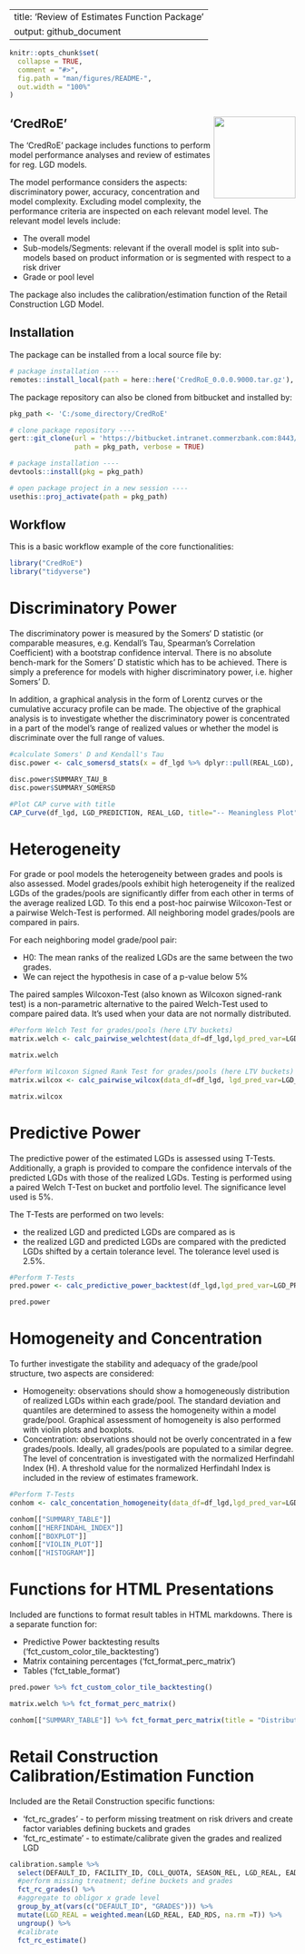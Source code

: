 
---
title:  'Review of Estimates Function Package'
output: github_document
---

<!-- README.md is generated from README.Rmd. Please edit that file -->

```r
knitr::opts_chunk$set(
  collapse = TRUE,
  comment = "#>",
  fig.path = "man/figures/README-",
  out.width = "100%"
)
```

## 'CredRoE' <img src="man/figures/Coba_Logo.PNG" align="right" width="144" /> 

The 'CredRoE' package includes functions to perform model performance analyses and review of estimates for reg. LGD models. 

The model performance considers the aspects: discriminatory power, accuracy, concentration and model complexity. Excluding model complexity, the performance criteria are inspected on each relevant model level. The relevant model levels include:

* The overall model
* Sub-models/Segments: relevant if the overall model is split into sub-models based on product information or is segmented with respect to a risk driver
* Grade or pool level

The package also includes the calibration/estimation function of the Retail Construction LGD Model.

## Installation

The package can be installed from a local source file by:

```r
# package installation ----
remotes::install_local(path = here::here('CredRoE_0.0.0.9000.tar.gz'), dependencies = TRUE)
```

The package repository can also be cloned from bitbucket and installed by:

```r
pkg_path <- 'C:/some_directory/CredRoE'

# clone package repository ----
gert::git_clone(url = 'https://bitbucket.intranet.commerzbank.com:8443/scm/rmc/review-of-estimates-functions.git',
                path = pkg_path, verbose = TRUE)

# package installation ----
devtools::install(pkg = pkg_path)

# open package project in a new session ----
usethis::proj_activate(path = pkg_path)
```

## Workflow

This is a basic workflow example of the core functionalities:

```r
library("CredRoE")
library("tidyverse")
```

# Discriminatory Power

The discriminatory power is measured by the Somers‘ D statistic (or comparable measures, e.g. Kendall’s Tau, Spearman’s Correlation Coefficient) with a bootstrap confidence interval. There is no absolute bench-mark for the Somers’ D statistic which has to be achieved. There is simply a preference for models with higher discriminatory power, i.e. higher Somers’ D. 

In addition, a graphical analysis in the form of Lorentz curves or the cumulative accuracy profile can be made. The objective of the graphical analysis is to investigate whether the discriminatory power is concentrated in a part of the model’s range of realized values or whether the model is discriminate over the full range of values.

```r
#calculate Somers' D and Kendall's Tau
disc.power <- calc_somersd_stats(x = df_lgd %>% dplyr::pull(REAL_LGD), y= df_lgd %>% dplyr::pull(LGD_PREDICTION))

disc.power$SUMMARY_TAU_B
disc.power$SUMMARY_SOMERSD

#Plot CAP curve with title
CAP_Curve(df_lgd, LGD_PREDICTION, REAL_LGD, title="-- Meaningless Plot")
```
# Heterogeneity

For grade or pool models the heterogeneity between grades and pools is also assessed. Model grades/pools exhibit high heterogeneity if the realized LGDs of the grades/pools are significantly differ from each other in terms of the average realized LGD. To this end a post-hoc pairwise Wilcoxon-Test or a pairwise Welch-Test is performed. All neighboring model grades/pools are compared in pairs.

For each neighboring model grade/pool pair:

* H0: The mean ranks of the realized LGDs are the same between the two grades.
* We can reject the hypothesis in case of a p-value below 5%

The paired samples Wilcoxon-Test (also known as Wilcoxon signed-rank test) is a non-parametric alternative to the paired Welch-Test used to compare paired data. It’s used when your data are not normally distributed.

```r
#Perform Welch Test for grades/pools (here LTV buckets)
matrix.welch <- calc_pairwise_welchtest(data_df=df_lgd,lgd_pred_var=LGD_PREDICTION,lgd_real_var=REAL_LGD,grade_var=LTV_BIN)

matrix.welch

#Perform Wilcoxon Signed Rank Test for grades/pools (here LTV buckets)
matrix.wilcox <- calc_pairwise_wilcox(data_df=df_lgd, lgd_pred_var=LGD_PREDICTION, lgd_real_var=REAL_LGD, grade_var=LTV_BIN)

matrix.wilcox
```

# Predictive Power

The predictive power of the estimated LGDs is assessed using T-Tests.
Additionally, a graph is provided to compare the confidence intervals of the predicted LGDs with those of the realized LGDs. Testing is performed using a paired Welch T-Test on bucket and portfolio level. The significance level used is 5%.

The T-Tests are performed on two levels: 

* the realized LGD and predicted LGDs are compared as is
* the realized LGD and predicted LGDs are compared with the predicted LGDs shifted by a certain tolerance level. The tolerance level used is 2.5%.


```r
#Perform T-Tests
pred.power <- calc_predictive_power_backtest(df_lgd,lgd_pred_var=LGD_PREDICTION,lgd_real_var=REAL_LGD)

pred.power
```

# Homogeneity and Concentration

To further investigate the stability and adequacy of the grade/pool structure, two aspects are considered:

* Homogeneity: observations should show a homogeneously distribution of realized LGDs within each grade/pool. The standard deviation and quantiles are determined to assess the homogeneity within a model grade/pool. Graphical assessment of homogeneity is also performed with violin plots and boxplots.
* Concentration: observations should not be overly concentrated in a few grades/pools. Ideally, all grades/pools are populated to a similar degree. The level of concentration is investigated with the normalized Herfindahl Index (H). A threshold value for the normalized Herfindahl Index is included in the review of estimates framework.

```r
#Perform T-Tests
conhom <- calc_concentation_homogeneity(data_df=df_lgd,lgd_pred_var=LGD_PREDICTION, lgd_real_var=REAL_LGD,grade_var=LTV_BIN, alpha = 0.1)

conhom[["SUMMARY_TABLE"]]
conhom[["HERFINDAHL_INDEX"]]
conhom[["BOXPLOT"]]
conhom[["VIOLIN_PLOT"]]
conhom[["HISTOGRAM"]]
```

# Functions for HTML Presentations

Included are functions to format result tables in HTML markdowns. There is a separate function for:

* Predictive Power backtesting results ('fct_custom_color_tile_backtesting')
* Matrix containing percentages ('fct_format_perc_matrix')
* Tables ('fct_table_format')

```r
pred.power %>% fct_custom_color_tile_backtesting()

matrix.welch %>% fct_format_perc_matrix()

conhom[["SUMMARY_TABLE"]] %>% fct_format_perc_matrix(title = "Distribution Across Grades")
```

# Retail Construction Calibration/Estimation Function

Included are the Retail Construction specific functions:

* 'fct_rc_grades' - to perform missing treatment on risk drivers and create factor variables defining buckets and grades 
* 'fct_rc_estimate' - to estimate/calibrate given the grades and realized LGD

```r
calibration.sample %>% 
  select(DEFAULT_ID, FACILITY_ID, COLL_QUOTA, SEASON_REL, LGD_REAL, EAD_RDS) %>%
  #perform missing treatment; define buckets and grades 
  fct_rc_grades() %>%
  #aggregate to obligor x grade level
  group_by_at(vars(c("DEFAULT_ID", "GRADES"))) %>%
  mutate(LGD_REAL = weighted.mean(LGD_REAL, EAD_RDS, na.rm =T)) %>%
  ungroup() %>%
  #calibrate
  fct_rc_estimate()
```
